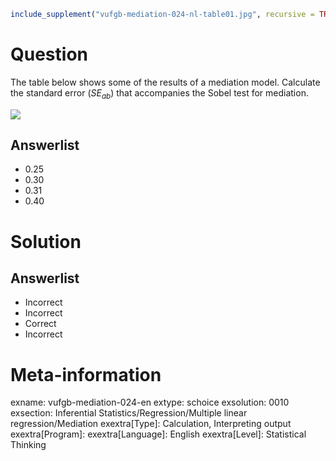 ```r
include_supplement("vufgb-mediation-024-nl-table01.jpg", recursive = TRUE)
```

Question
========

The table below shows some of the results of a mediation model. Calculate the standard error ($SE_{ab}$) that accompanies the Sobel test for mediation.

![](vufgb-mediation-024-nl-table01.jpg)
  
Answerlist
----------
* 0.25
* 0.30
* 0.31
* 0.40

Solution
========

Answerlist
----------
* Incorrect
* Incorrect
* Correct
* Incorrect

Meta-information
================
exname: vufgb-mediation-024-en
extype: schoice
exsolution: 0010
exsection: Inferential Statistics/Regression/Multiple linear regression/Mediation
exextra[Type]: Calculation, Interpreting output
exextra[Program]: 
exextra[Language]: English
exextra[Level]: Statistical Thinking
